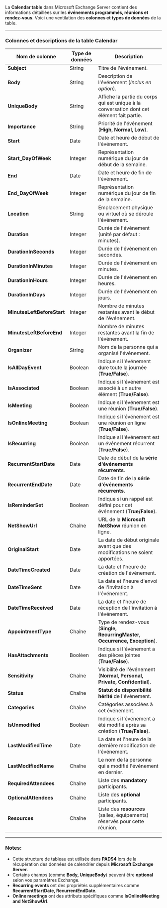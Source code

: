 La **Calendar table** dans Microsoft Exchange Server contient des informations détaillées sur les **événements programmés, réunions et rendez-vous**. Voici une ventilation des **colonnes et types de données** de la table.

***

### **Colonnes et descriptions de la table Calendar**

| **Nom de colonne**         | **Type de données** | **Description**                                                                           |
| -------------------------- | ------------------- | ----------------------------------------------------------------------------------------- |
| **Subject**                | String              | Titre de l'événement.                                                                     |
| **Body**                   | String              | Description de l'événement (*Inclus en option*).                                          |
| **UniqueBody**             | String              | Affiche la partie du corps qui est unique à la conversation dont cet élément fait partie. |
| **Importance**             | String              | Priorité de l'événement (**High, Normal, Low**).                                          |
| **Start**                  | Date                | Date et heure de début de l'événement.                                                    |
| **Start\_DayOfWeek**       | Integer             | Représentation numérique du jour de début de la semaine.                                  |
| **End**                    | Date                | Date et heure de fin de l'événement.                                                      |
| **End\_DayOfWeek**         | Integer             | Représentation numérique du jour de fin de la semaine.                                    |
| **Location**               | String              | Emplacement physique ou virtuel où se déroule l'événement.                                |
| **Duration**               | Integer             | Durée de l'événement (unité par défaut : minutes).                                        |
| **DurationInSeconds**      | Integer             | Durée de l'événement en secondes.                                                         |
| **DurationInMinutes**      | Integer             | Durée de l'événement en minutes.                                                          |
| **DurationInHours**        | Integer             | Durée de l'événement en heures.                                                           |
| **DurationInDays**         | Integer             | Durée de l'événement en jours.                                                            |
| **MinutesLeftBeforeStart** | Integer             | Nombre de minutes restantes avant le début de l'événement.                                |
| **MinutesLeftBeforeEnd**   | Integer             | Nombre de minutes restantes avant la fin de l'événement.                                  |
| **Organizer**              | String              | Nom de la personne qui a organisé l'événement.                                            |
| **IsAllDayEvent**          | Boolean             | Indique si l'événement dure toute la journée (**True/False**).                            |
| **IsAssociated**           | Boolean             | Indique si l'événement est associé à un autre élément (**True/False**).                   |
| **IsMeeting**              | Boolean             | Indique si l'événement est une réunion (**True/False**).                                  |
| **IsOnlineMeeting**        | Boolean             | Indique si l'événement est une réunion en ligne (**True/False**).                         |
| **IsRecurring**            | Boolean             | Indique si l'événement est un événement récurrent (**True/False**).                       |
| **RecurrentStartDate**     | Date                | Date de début de la **série d'événements récurrents**.                                    |
| **RecurrentEndDate**       | Date                | Date de fin de la **série d'événements récurrents**.                                      |
| **IsReminderSet**          | Boolean             | Indique si un rappel est défini pour cet événement (**True/False**).                      |
| **NetShowUrl**             | Chaîne              | URL de la **Microsoft NetShow** réunion en ligne.                                         |
| **OriginalStart**          | Date                | La date de début originale avant que des modifications ne soient apportées.               |
| **DateTimeCreated**        | Date                | La date et l'heure de création de l'événement.                                            |
| **DateTimeSent**           | Date                | La date et l'heure d'envoi de l'invitation à l'événement.                                 |
| **DateTimeReceived**       | Date                | La date et l'heure de réception de l'invitation à l'événement.                            |
| **AppointmentType**        | Chaîne              | Type de rendez-vous (**Single, RecurringMaster, Occurrence, Exception**).                 |
| **HasAttachments**         | Booléen             | Indique si l'événement a des pièces jointes (**True/False**).                             |
| **Sensitivity**            | Chaîne              | Visibilité de l'événement (**Normal, Personal, Private, Confidential**).                  |
| **Status**                 | Chaîne              | **Statut de disponibilité hérité** de l'événement.                                        |
| **Categories**             | Chaîne              | Catégories associées à cet événement.                                                     |
| **IsUnmodified**           | Booléen             | Indique si l'événement a été modifié après sa création (**True/False**).                  |
| **LastModifiedTime**       | Date                | La date et l'heure de la dernière modification de l'événement.                            |
| **LastModifiedName**       | Chaîne              | Le nom de la personne qui a modifié l'événement en dernier.                               |
| **RequiredAttendees**      | Chaîne              | Liste des **mandatory** participants.                                                     |
| **OptionalAttendees**      | Chaîne              | Liste des **optional** participants.                                                      |
| **Resources**              | Chaîne              | Liste des **resources** (salles, équipements) réservés pour cette réunion.                |

***

### **Notes:**

* Cette structure de tableau est utilisée dans **PADS4** lors de la récupération des données de calendrier depuis **Microsoft Exchange Server**.
* Certains champs (comme **Body, UniqueBody**) peuvent être **optional** selon vos paramètres Exchange.
* **Recurring events** ont des propriétés supplémentaires comme **RecurrentStartDate, RecurrentEndDate**.
* **Online meetings** ont des attributs spécifiques comme **IsOnlineMeeting and NetShowUrl**.
